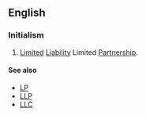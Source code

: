 ==English==
{{wikipedia}}

===Initialism===
{{rfc-header|Initialism}}
{{head|en|initialism}}

# {{context|business|legal|lang=en}} [[limited|Limited]] [[liability|Liability]] Limited [[partnership|Partnership]].

====See also====
* [[LP]]
* [[LLP]]
* [[LLC]]